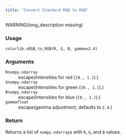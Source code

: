 ```yaml
---
title: "Convert Standard RGB to RGB"
---
```


WARNING(long_description missing)

### Usage

<pre><code class='language-python'>colorlib.sRGB_to_RGB(R, G, B, gamma=2.4)</code></pre>

### Arguments

<dl class="pyp-list param-list">
  <dt style = "white-space: nowrap; font-family: monospace; vertical-align: top">
   <code id="colorspace.colorlib.colorlib.sRGB_to_RGB:R">R</code><code class="argument-class">numpy.ndarray</code>
  </dt>
 <dd>escape(Intensities for red (`[0., 1.]`).)</dd>
  <dt style = "white-space: nowrap; font-family: monospace; vertical-align: top">
   <code id="colorspace.colorlib.colorlib.sRGB_to_RGB:G">G</code><code class="argument-class">numpy.ndarray</code>
  </dt>
 <dd>escape(Intensities for green (`[0., 1.]`).)</dd>
  <dt style = "white-space: nowrap; font-family: monospace; vertical-align: top">
   <code id="colorspace.colorlib.colorlib.sRGB_to_RGB:B">B</code><code class="argument-class">numpy.ndarray</code>
  </dt>
 <dd>escape(Intensities for blue  (`[0., 1.]`).)</dd>
  <dt style = "white-space: nowrap; font-family: monospace; vertical-align: top">
   <code id="colorspace.colorlib.colorlib.sRGB_to_RGB:gamma">gamma</code><code class="argument-class">float</code>
  </dt>
 <dd>escape(gamma adjustment, defaults to `2.4`.)</dd>
</dl>

### Return

Returns a list of `numpy.ndarray`s with `R`, `G`, and `B` values.
